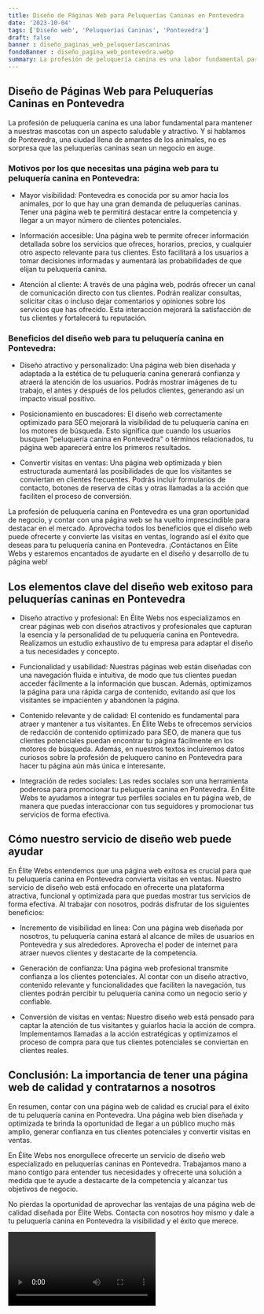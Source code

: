 ```yaml
---
title: Diseño de Páginas Web para Peluquerías Caninas en Pontevedra
date: '2023-10-04'
tags: ['Diseño web', 'Peluquerías Caninas', 'Pontevedra']
draft: false
banner : diseño_paginas_web_peluqueríascaninas
fondoBanner : diseño_pagina_web_pontevedra.webp
summary: La profesión de peluquería canina es una labor fundamental para mantener a nuestras mascotas con un aspecto saludable y atractivo. Y si hablamos de Pontevedra, una ciudad llena de amantes de los animales, no es sorpresa que las peluquerías caninas sean un negocio en auge. 
---
```


## Diseño de Páginas Web para Peluquerías Caninas en Pontevedra

La profesión de peluquería canina es una labor fundamental para mantener a nuestras mascotas con un aspecto saludable y atractivo. Y si hablamos de Pontevedra, una ciudad llena de amantes de los animales, no es sorpresa que las peluquerías caninas sean un negocio en auge. 

### Motivos por los que necesitas una página web para tu peluquería canina en Pontevedra:

- Mayor visibilidad: Pontevedra es conocida por su amor hacia los animales, por lo que hay una gran demanda de peluquerías caninas. Tener una página web te permitirá destacar entre la competencia y llegar a un mayor número de clientes potenciales.

- Información accesible: Una página web te permite ofrecer información detallada sobre los servicios que ofreces, horarios, precios, y cualquier otro aspecto relevante para tus clientes. Esto facilitará a los usuarios a tomar decisiones informadas y aumentará las probabilidades de que elijan tu peluquería canina.

- Atención al cliente: A través de una página web, podrás ofrecer un canal de comunicación directo con tus clientes. Podrán realizar consultas, solicitar citas o incluso dejar comentarios y opiniones sobre los servicios que has ofrecido. Esta interacción mejorará la satisfacción de tus clientes y fortalecerá tu reputación.

### Beneficios del diseño web para tu peluquería canina en Pontevedra:

- Diseño atractivo y personalizado: Una página web bien diseñada y adaptada a la estética de tu peluquería canina generará confianza y atraerá la atención de los usuarios. Podrás mostrar imágenes de tu trabajo, el antes y después de los peludos clientes, generando así un impacto visual positivo.

- Posicionamiento en buscadores: El diseño web correctamente optimizado para SEO mejorará la visibilidad de tu peluquería canina en los motores de búsqueda. Esto significa que cuando los usuarios busquen "peluquería canina en Pontevedra" o términos relacionados, tu página web aparecerá entre los primeros resultados.

- Convertir visitas en ventas: Una página web optimizada y bien estructurada aumentará las posibilidades de que los visitantes se conviertan en clientes frecuentes. Podrás incluir formularios de contacto, botones de reserva de citas y otras llamadas a la acción que faciliten el proceso de conversión.

La profesión de peluquería canina en Pontevedra es una gran oportunidad de negocio, y contar con una página web se ha vuelto imprescindible para destacar en el mercado. Aprovecha todos los beneficios que el diseño web puede ofrecerte y convierte las visitas en ventas, logrando así el éxito que deseas para tu peluquería canina en Pontevedra. ¡Contáctanos en Élite Webs y estaremos encantados de ayudarte en el diseño y desarrollo de tu página web!

<GifSeo />

<Cta />

## Los elementos clave del diseño web exitoso para peluquerías caninas en Pontevedra

- Diseño atractivo y profesional: En Élite Webs nos especializamos en crear páginas web con diseños atractivos y profesionales que capturan la esencia y la personalidad de tu peluquería canina en Pontevedra. Realizamos un estudio exhaustivo de tu empresa para adaptar el diseño a tus necesidades y concepto.

- Funcionalidad y usabilidad: Nuestras páginas web están diseñadas con una navegación fluida e intuitiva, de modo que tus clientes puedan acceder fácilmente a la información que buscan. Además, optimizamos la página para una rápida carga de contenido, evitando así que los visitantes se impacienten y abandonen la página.

- Contenido relevante y de calidad: El contenido es fundamental para atraer y mantener a tus visitantes. En Élite Webs te ofrecemos servicios de redacción de contenido optimizado para SEO, de manera que tus clientes potenciales puedan encontrar tu página fácilmente en los motores de búsqueda. Además, en nuestros textos incluiremos datos curiosos sobre la profesión de peluquero canino en Pontevedra para hacer tu página aún más única e interesante.

- Integración de redes sociales: Las redes sociales son una herramienta poderosa para promocionar tu peluquería canina en Pontevedra. En Élite Webs te ayudamos a integrar tus perfiles sociales en tu página web, de manera que puedas interaccionar con tus seguidores y promocionar tus servicios de forma efectiva.

## Cómo nuestro servicio de diseño web puede ayudar

En Élite Webs entendemos que una página web exitosa es crucial para que tu peluquería canina en Pontevedra convierta visitas en ventas. Nuestro servicio de diseño web está enfocado en ofrecerte una plataforma atractiva, funcional y optimizada para que puedas mostrar tus servicios de forma efectiva. Al trabajar con nosotros, podrás disfrutar de los siguientes beneficios:

- Incremento de visibilidad en línea: Con una página web diseñada por nosotros, tu peluquería canina estará al alcance de miles de usuarios en Pontevedra y sus alrededores. Aprovecha el poder de internet para atraer nuevos clientes y destacarte de la competencia.

- Generación de confianza: Una página web profesional transmite confianza a los clientes potenciales. Al contar con un diseño atractivo, contenido relevante y funcionalidades que faciliten la navegación, tus clientes podrán percibir tu peluquería canina como un negocio serio y confiable.

- Conversión de visitas en ventas: Nuestro diseño web está pensado para captar la atención de tus visitantes y guiarlos hacia la acción de compra. Implementamos llamadas a la acción estratégicas y optimizamos el proceso de compra para que tus clientes potenciales se conviertan en clientes reales.

## Conclusión: La importancia de tener una página web de calidad y contratarnos a nosotros

En resumen, contar con una página web de calidad es crucial para el éxito de tu peluquería canina en Pontevedra. Una página web bien diseñada y optimizada te brinda la oportunidad de llegar a un público mucho más amplio, generar confianza en tus clientes potenciales y convertir visitas en ventas.

En Élite Webs nos enorgullece ofrecerte un servicio de diseño web especializado en peluquerías caninas en Pontevedra. Trabajamos mano a mano contigo para entender tus necesidades y ofrecerte una solución a medida que te ayude a destacarte de la competencia y alcanzar tus objetivos de negocio.

No pierdas la oportunidad de aprovechar las ventajas de una página web de calidad diseñada por Élite Webs. Contacta con nosotros hoy mismo y dale a tu peluquería canina en Pontevedra la visibilidad y el éxito que merece.

<Video />

<CtaBot job='Peluquerías Caninas' city='Pontevedra'/>

<Gmaps query='Pontevedra+españa+maps' />